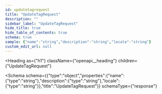 ```yaml
---
id: updatetagrequest
title: "UpdateTagRequest"
description: ""
sidebar_label: "UpdateTagRequest"
hide_title: true
hide_table_of_contents: true
schema: true
sample: {"name":"string","description":"string","locale":"string"}
custom_edit_url: null
---
```



<Heading
  as={"h1"}
  className={"openapi__heading"}
  children={"UpdateTagRequest"}
>
</Heading>





<Schema
  schema={{"type":"object","properties":{"name":{"type":"string"},"description":{"type":"string"},"locale":{"type":"string"}},"title":"UpdateTagRequest"}}
  schemaType={"response"}
>
  
</Schema>
            